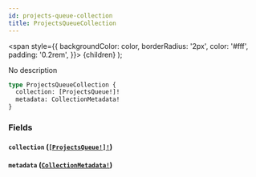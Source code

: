 ```yaml
---
id: projects-queue-collection
title: ProjectsQueueCollection
---
```


<span
style={{
      backgroundColor: color,
      borderRadius: '2px',
      color: '#fff',
      padding: '0.2rem',
    }}>
{children}
</span>
);

No description

```graphql
type ProjectsQueueCollection {
  collection: [ProjectsQueue!]!
  metadata: CollectionMetadata!
}
```

### Fields

#### `collection` ([`[ProjectsQueue!]!`](/api/objects/projects-queue))

#### `metadata` ([`CollectionMetadata!`](/api/objects/collection-metadata))
